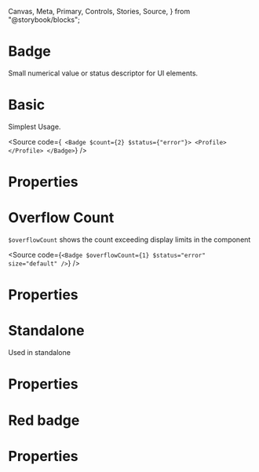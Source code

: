   Canvas,
  Meta,
  Primary,
  Controls,
  Stories,
  Source,
} from "@storybook/blocks";

<Meta of={BadgeStories} />

<h1 style={{ fontSize: "3rem" }}>Badge</h1>

Small numerical value or status descriptor for UI elements.

# Basic

Simplest Usage.

<Canvas of={BadgeStories.Example} />

<Source
  code={`
<Badge $count={2} $status={"error"}>
    <Profile></Profile>
</Badge>`}
/>

# Properties

<Controls of={BadgeStories.Example} />

# Overflow Count

`$overflowCount` shows the count exceeding display limits in the component

<Canvas of={BadgeStories.OverflowCount} />

<Source
  code={`
<Badge
  $overflowCount={1}
  $status="error"
  size="default"
/>
`}
/>

# Properties

<Controls of={BadgeStories.OverflowCount} />

# Standalone

Used in standalone

<Canvas of={BadgeStories.Basic} />

# Properties

<Controls of={BadgeStories.Basic} />

# Red badge

<Canvas of={BadgeStories.RedBadge} />

# Properties

<Controls of={BadgeStories.RedBadge} />

